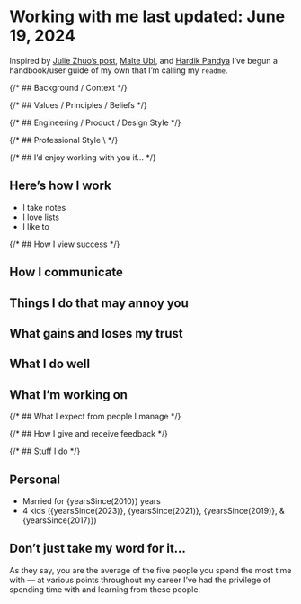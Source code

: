 
# Working with me <span className="text-text/50">last updated: June 19, 2024</span>

Inspired by [Julie Zhuo’s post](https://lg.substack.com/p/the-looking-glass-a-user-guide-to), [Malte Ubl](https://www.industrialempathy.com/posts/malte-handbook/), and [Hardik Pandya](https://hvpandya.com/working-with-me/) I’ve begun a handbook/user guide of my own that I’m calling my `readme`.

{/* ## Background / Context */}

{/* ## Values / Principles / Beliefs */}

{/* ## Engineering / Product / Design Style */}

{/* ## Professional Style \ */}

{/* ## I’d enjoy working with you if… */}

## Here’s how I work

- I take notes
- I love lists
- I like to

{/* ## How I view success */}

## How I communicate

## Things I do that may annoy you

## What gains and loses my trust

## What I do well

## What I’m working on

{/* ## What I expect from people I manage */}

{/* ## How I give and receive feedback */}

{/* ## Stuff I do */}

## Personal

- Married for {yearsSince(2010)} years
- 4 kids ({yearsSince(2023)}, {yearsSince(2021)}, {yearsSince(2019)}, &amp; {yearsSince(2017)})

## Don’t just take my word for it...

As they say, you are the average of the five people you spend the most time with &mdash; at various points throughout my career I’ve had the privilege of spending time with and learning from these people.
